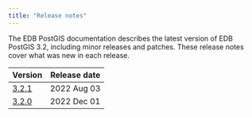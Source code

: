 ```yaml
---
title: "Release notes"
---
```

The EDB PostGIS documentation describes the latest version of EDB PostGIS 3.2, 
including minor releases and patches. These release notes 
cover what was new in each release. 

|         Version          | Release date |
| ------------------------ | ------------ |
| [3.2.1](rel_notes321)    | 2022 Aug 03  |
| [3.2.0](rel_notes32)     | 2022 Dec 01  |





